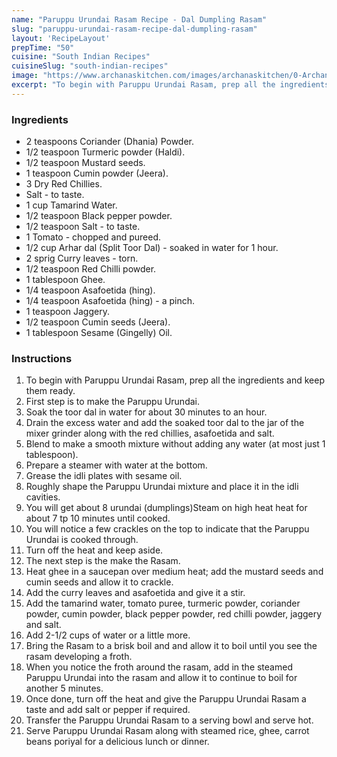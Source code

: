 ---
name: "Paruppu Urundai Rasam Recipe - Dal Dumpling Rasam"
slug: "paruppu-urundai-rasam-recipe-dal-dumpling-rasam"
layout: 'RecipeLayout'
prepTime: "50"
cuisine: "South Indian Recipes"
cuisineSlug: "south-indian-recipes"
image: "https://www.archanaskitchen.com/images/archanaskitchen/0-Archanas-Kitchen-Recipes/2020/Paruppu_Urandai_Rasam_Recipe_Video_3_1600.jpg"
excerpt: "To begin with Paruppu Urundai Rasam, prep all the ingredients and keep them ready"
---

### Ingredients

- 2 teaspoons Coriander (Dhania) Powder.
- 1/2 teaspoon Turmeric powder (Haldi).
- 1/2 teaspoon Mustard seeds.
- 1 teaspoon Cumin powder (Jeera).
- 3 Dry Red Chillies.
- Salt - to taste.
- 1 cup Tamarind Water.
- 1/2 teaspoon Black pepper powder.
- 1/2 teaspoon Salt - to taste.
- 1 Tomato - chopped and pureed.
- 1/2 cup Arhar dal (Split Toor Dal) - soaked in water for 1 hour.
- 2 sprig Curry leaves - torn.
- 1/2 teaspoon Red Chilli powder.
- 1 tablespoon Ghee.
- 1/4 teaspoon Asafoetida (hing).
- 1/4 teaspoon Asafoetida (hing) - a pinch.
- 1 teaspoon Jaggery.
- 1/2 teaspoon Cumin seeds (Jeera).
- 1 tablespoon Sesame (Gingelly) Oil.

### Instructions

1. To begin with Paruppu Urundai Rasam, prep all the ingredients and keep them ready.
1. First step is to make the Paruppu Urundai.
1. Soak the toor dal in water for about 30 minutes to an hour.
1. Drain the excess water and add the soaked toor dal to the jar of the mixer grinder along with the red chillies, asafoetida and salt.
1. Blend to make a smooth mixture without adding any water (at most just 1 tablespoon).
1. Prepare a steamer with water at the bottom.
1. Grease the idli plates with sesame oil.
1. Roughly shape the Paruppu Urundai mixture and place it in the idli cavities.
1. You will get about 8 urundai (dumplings)Steam on high heat heat for about 7 tp 10 minutes until cooked.
1. You will notice a few crackles on the top to indicate that the Paruppu Urundai is cooked through.
1. Turn off the heat and keep aside.
1. The next step is the make the Rasam.
1. Heat ghee in a saucepan over medium heat; add the mustard seeds and cumin seeds and allow it to crackle.
1. Add the curry leaves and asafoetida and give it a stir.
1. Add the tamarind water, tomato puree, turmeric powder, coriander powder, cumin powder, black pepper powder, red chilli powder, jaggery and salt.
1. Add 2-1/2 cups of water or a little more.
1. Bring the Rasam to a brisk boil and and allow it to boil until you see the rasam developing a froth.
1. When you notice the froth around the rasam, add in the steamed Paruppu Urundai into the rasam and allow it to continue to boil for another 5 minutes.
1. Once done, turn off the heat and give the Paruppu Urundai Rasam a taste and add salt or pepper if required.
1. Transfer the Paruppu Urundai Rasam to a serving bowl and serve hot.
1. Serve Paruppu Urundai Rasam along with steamed rice, ghee, carrot beans poriyal for a delicious lunch or dinner.
